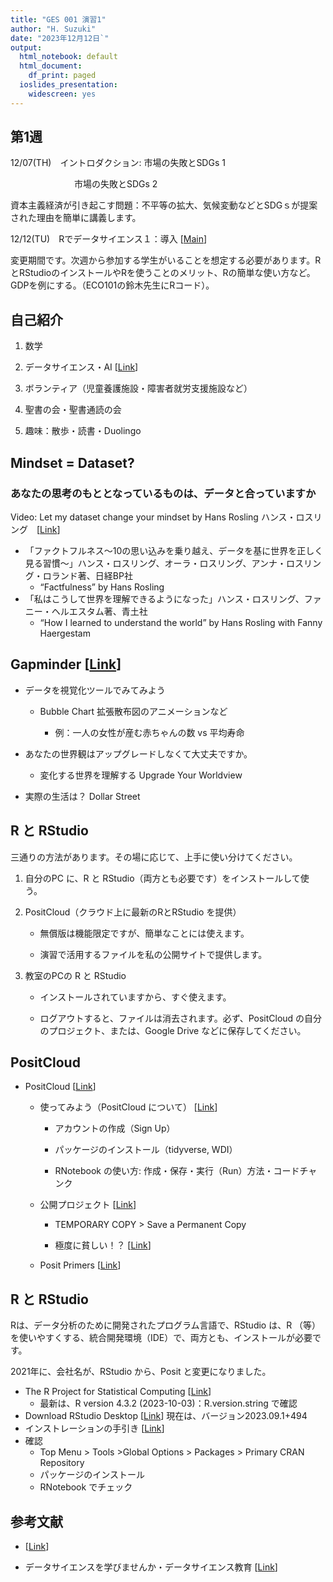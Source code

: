 ```yaml
---
title: "GES 001 演習1"
author: "H. Suzuki"
date: "2023年12月12日`"
output:
  html_notebook: default
  html_document:
    df_print: paged
  ioslides_presentation:
    widescreen: yes
---
```


## 第1週

12/07(TH)　イントロダクション: 市場の失敗とSDGs 1

　　　　　 　　市場の失敗とSDGs 2

資本主義経済が引き起こす問題：不平等の拡大、気候変動などとSDGｓが提案された理由を簡単に講義します。

12/12(TU)　Rでデータサイエンス１：導入 [[Main](https://ds-sl.github.io/intro2r/ges001/index.html)]

変更期間です。次週から参加する学生がいることを想定する必要があります。RとRStudioのインストールやRを使うことのメリット、Rの簡単な使い方など。GDPを例にする。（ECO101の鈴木先生にRコード）。

## 自己紹介

1.  数学

2.  データサイエンス・AI [[Link](https://icu-hsuzuki.github.io/science/computer/learning/ds.html)]

3.  ボランティア（児童養護施設・障害者就労支援施設など）

4.  聖書の会・聖書通読の会

5.  趣味：散歩・読書・Duolingo

## Mindset = Dataset?

### あなたの思考のもととなっているものは、データと合っていますか

Video: Let my dataset change your mindset by Hans Rosling ハンス・ロスリング　[[Link](https://www.ted.com/talks/hans_rosling_let_my_dataset_change_your_mindset)]

-   「ファクトフルネス〜10の思い込みを乗り越え、データを基に世界を正しく見る習慣〜」ハンス・ロスリング、オーラ・ロスリング、アンナ・ロスリング・ロランド著、日経BP社
    -   "Factfulness" by Hans Rosling
-   「私はこうして世界を理解できるようになった」ハンス・ロスリング、ファニー・ヘルエスタム著、青土社
    -   "How I learned to understand the world" by Hans Rosling with Fanny Haergestam

## Gapminder [[Link](https://www.gapminder.org)]

-   データを視覚化ツールでみてみよう

    -   Bubble Chart 拡張散布図のアニメーションなど

        -   例：一人の女性が産む赤ちゃんの数 vs 平均寿命

-   あなたの世界観はアップグレードしなくて大丈夫ですか。

    -   変化する世界を理解する Upgrade Your Worldview

-   実際の生活は？ Dollar Street

## R と RStudio

三通りの方法があります。その場に応じて、上手に使い分けてください。

1.  自分のPC に、R と RStudio（両方とも必要です）をインストールして使う。

2.  PositCloud（クラウド上に最新のRとRStudio を提供）

    -   無償版は機能限定ですが、簡単なことには使えます。

    -   演習で活用するファイルを私の公開サイトで提供します。

3.  教室のPCの R と RStudio

    -   インストールされていますから、すぐ使えます。

    -   ログアウトすると、ファイルは消去されます。必ず、PositCloud の自分のプロジェクト、または、Google Drive などに保存してください。

## PositCloud

-   PositCloud [[Link](https://posit.cloud/)]
    -   使ってみよう（PositCloud について） [[Link](https://icu-hsuzuki.github.io/ds4aj/ronrstudio.html#positcloud)]

        -   アカウントの作成（Sign Up）

        -   パッケージのインストール（tidyverse, WDI）

        -   RNotebook の使い方: 作成・保存・実行（Run）方法・コードチャンク

    -   公開プロジェクト [[Link](https://posit.cloud/content/5539763)]

        -   TEMPORARY COPY \> Save a Permanent Copy

        -   極度に貧しい！？ [[Link](https://ds-sl.github.io/intro2r/ges001/poverty.nb.html)]

    -   Posit Primers [[Link](https://posit.cloud/learn/primers)]

## R と RStudio

Rは、データ分析のために開発されたプログラム言語で、RStudio は、R （等）を使いやすくする、統合開発環境（IDE）で、両方とも、インストールが必要です。

2021年に、会社名が、RStudio から、Posit と変更になりました。

-   The R Project for Statistical Computing [[Link](https://www.r-project.org)]
    -   最新は、R version 4.3.2 (2023-10-03)：R.version.string で確認
-   Download RStudio Desktop [[Link](https://posit.co/download/rstudio-desktop/)] 現在は、バージョン2023.09.1+494
-   インストレーションの手引き [[Link](https://icu-hsuzuki.github.io/ds4aj/ronrstudio.html#ronrstudio)]
-   確認
    -   Top Menu \> Tools \>Global Options \> Packages \> Primary CRAN Repository
    -   パッケージのインストール
    -   RNotebook でチェック

## 参考文献

-   [[Link](index.html#references)]

-   データサイエンスを学びませんか・データサイエンス教育 [[Link](https://icu-hsuzuki.github.io/science/computer/learning/ds.html)]

